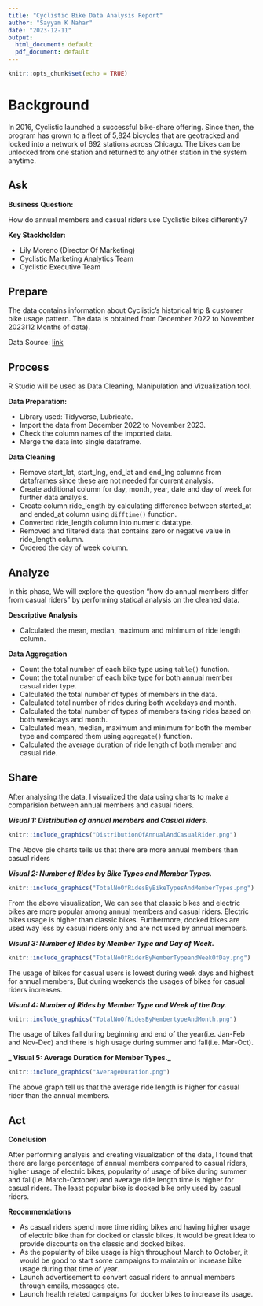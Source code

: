 ---
title: "Cyclistic Bike Data Analysis Report"
author: "Sayyam K Nahar"
date: "2023-12-11"
output:
  html_document: default
  pdf_document: default
---

```{r setup, include=FALSE}
knitr::opts_chunk$set(echo = TRUE)
```

# Background

In 2016, Cyclistic launched a successful bike-share offering. Since then, the program has grown to a fleet of 5,824 bicycles that are
geotracked and locked into a network of 692 stations across Chicago. The bikes can be unlocked from one station and returned to
any other station in the system anytime.


## Ask

**Business Question:**

How do annual members and casual riders use Cyclistic bikes differently?

**Key Stackholder:**

* Lily Moreno (Director Of Marketing)
* Cyclistic Marketing Analytics Team
* Cyclistic Executive Team


## Prepare

The data contains information about Cyclistic's historical trip & customer bike usage pattern. The data is obtained from December 2022 to November 2023(12 Months of data).

Data Source: [link](https://divvy-tripdata.s3.amazonaws.com/index.html)


## Process

R Studio will be used as Data Cleaning, Manipulation and Vizualization tool.


**Data Preparation:**

* Library used: Tidyverse, Lubricate.
* Import the data from December 2022 to November 2023.
* Check the column names of the imported data.
* Merge the data into single dataframe.

**Data Cleaning**

* Remove start_lat, start_lng, end_lat and end_lng columns from dataframes since these are not needed for current analysis.
* Create additional column for day, month, year, date and day of week for further data analysis.
* Create column ride_length by calculating difference between started_at and ended_at column using ```difftime()``` function.
* Converted ride_length column into numeric datatype.
* Removed and filtered data that contains zero or negative value in ride_length column.
* Ordered the day of week column.


## Analyze

In this phase, We will explore the question "how do annual members differ from casual riders" by performing statical analysis on the cleaned data.


**Descriptive Analysis**

* Calculated the mean, median, maximum and minimum of ride length column.


**Data Aggregation**

* Count the total number of each bike type using ```table()``` function.
* Count the total number of each bike type for both annual member casual rider type.
* Calculated the total number of types of members in the data.
* Calculated total number of rides during both weekdays and month.
* Calculated the total number of types of members taking rides based on both weekdays and month.
* Calculated mean, median, maximum and minimum for both the member type and compared them using ```aggregate()``` function.
* Calculated the average duration of ride length of both member and casual ride.


## Share

After analysing the data, I visualized the data using charts to make a comparision between annual members and casual riders.

**_Visual 1: Distribution of annual members and Casual riders._**

```{r echo=FALSE}
knitr::include_graphics("DistributionOfAnnualAndCasualRider.png")
```

The Above pie charts tells us that there are more annual members than casual riders
 
  

**_Visual 2: Number of Rides by Bike Types and Member Types._**

```{r echo=FALSE}
knitr::include_graphics("TotalNoOfRidesByBikeTypesAndMemberTypes.png")
```

From the above visualization, We can see that classic bikes and electric bikes are more popular among annual members and casual riders. Electric bikes usage is higher than classic bikes. Furthermore, docked bikes are used way less by casual riders only and are not used by annual members.


**_Visual 3: Number of Rides by Member Type and Day of Week._**

```{r echo=FALSE}
knitr::include_graphics("TotalNoOfRiderByMemberTypeandWeekOfDay.png")
```

The usage of bikes for casual users is lowest during week days and highest for annual members, But during weekends the usages of bikes for casual riders increases.

**_Visual 4: Number of Rides by Member Type and Week of the Day._**

```{r echo=FALSE}
knitr::include_graphics("TotalNoOfRidesByMembertypeAndMonth.png")
```

The usage of bikes fall during beginning and end of the year(i.e. Jan-Feb and Nov-Dec) and there is high usage during summer and fall(i.e. Mar-Oct).

**_ Visual 5: Average Duration for Member Types._**

```{r echo=FALSE}
knitr::include_graphics("AverageDuration.png")
```

The above graph tell us that the average ride length is higher for casual rider than the annual members.


## Act

**Conclusion**

After performing analysis and creating visualization of the data, I found that there are large percentage of annual members compared to casual riders, higher usage of electric bikes, popularity of usage of bike during summer and fall(i.e. March-October) and average ride length time is higher for casual riders. The least popular bike is docked bike only used by casual riders.


**Recommendations**

* As casual riders spend more time riding bikes and having higher usage of electric bike than for docked or classic bikes, it would be great idea to provide discounts on the classic and docked bikes.
* As the popularity of bike usage is high throughout March to October, it would be good to start some campaigns to maintain or increase bike usage during that time of year.
* Launch advertisement to convert casual riders to annual members through emails, messages etc.
* Launch health related campaigns for docker bikes to increase its usage.